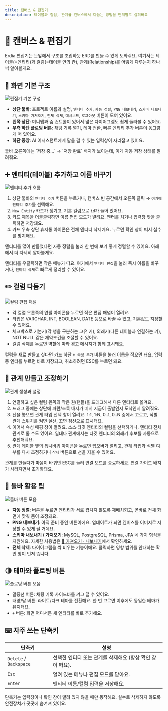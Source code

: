 ```yaml
---
title: 캔버스 & 편집기
description: 테이블과 컬럼, 관계를 캔버스에서 다듬는 방법을 단계별로 살펴봐요
---
```



# 🎨 캔버스 & 편집기

Erdia 편집기는 눈앞에서 구조를 조립하듯 ERD를 만들 수 있게 도와줘요. 여기서는 테이블(=엔티티)과 컬럼(=테이블 안의 칸), 관계(Relationship)를 어떻게 다루는지 하나씩 알아볼게요.

## 🧱 화면 기본 구조

![편집기 기본 구성](/images/example.png)

- **상단 툴바**: 프로젝트 이름과 설명, `엔티티 추가`, `자동 정렬`, `PNG 내보내기`, `스키마 내보내기`, `스키마 가져오기`, `전체 삭제`, `대시보드`, `로그아웃` 버튼이 모여 있어요.
- **왼쪽 상단**: 미니맵과 줌 컨트롤이 있어서 넓은 다이어그램도 쉽게 둘러볼 수 있어요.
- **우측 하단 플로팅 버튼**: 채팅 기록 열기, 테마 전환, 빠른 엔티티 추가 버튼이 동그랗게 떠 있어요.
- **하단 중앙**: AI 어시스턴트에게 말을 걸 수 있는 입력창이 자리잡고 있어요.

<Callout type="info">
툴바 오른쪽에는 `저장 중...` → `저장 완료` 배지가 보이는데, 이게 자동 저장 상태를 알려줘요.
</Callout>

## ➕ 엔티티(테이블) 추가하고 이름 바꾸기

![엔티티 추가 흐름](/images/example.png)

1. 상단 툴바의 `엔티티 추가` 버튼을 누르거나, 캔버스 빈 공간에서 오른쪽 클릭 → `여기에 엔티티 추가`를 선택해요.
2. `New Entity` 카드가 생기고, 기본 컬럼으로 `id`가 들어 있어요.
3. 카드 제목을 더블클릭하면 이름 편집 모드가 열려요. 엔터를 치거나 입력창 밖을 클릭하면 저장돼요.
4. 카드 우측 상단 휴지통 아이콘은 전체 엔티티 삭제예요. 누르면 확인 창이 떠서 실수를 방지해요.

<Callout type="success">
엔티티를 많이 만들었다면 자동 정렬을 눌러 한 번에 보기 좋게 정렬할 수 있어요. 아래에서 더 자세히 알아볼게요.
</Callout>

엔티티를 우클릭하면 작은 메뉴가 떠요. 여기에서 `엔티티 편집`을 눌러 즉시 이름을 바꾸거나, `엔티티 삭제`로 빠르게 정리할 수 있어요.

## ✏️ 컬럼 다듬기

![컬럼 편집 패널](/images/example.png)

- 각 컬럼 오른쪽의 연필 아이콘을 누르면 작은 편집 패널이 열려요.
- 타입은 VARCHAR, INT, BOOLEAN, DATE 등으로 바꿀 수 있고, 기본값도 지정할 수 있어요.
- 체크박스로 기본키(각 행을 구분하는 고유 키), 외래키(다른 테이블과 연결하는 키), NOT NULL 같은 제약조건을 조절할 수 있어요.
- 컬럼 삭제를 누르면 역할에 따라 경고 메시지가 함께 표시돼요.

컬럼을 새로 만들고 싶다면 카드 하단 `+ 속성 추가` 버튼을 눌러 이름을 적으면 돼요. 입력 중 엔터를 누르면 바로 저장되고, 취소하려면 ESC를 누르면 돼요.

## 🔗 관계 만들고 조정하기

![관계 생성과 설정](/images/example.png)

1. 연결하고 싶은 컬럼 왼쪽의 작은 원(핸들)을 드래그해서 다른 엔티티로 옮겨요.
2. 드래그 중에는 상단에 파란/초록 배지가 떠서 지금이 출발인지 도착인지 알려줘요.
3. 선을 놓으면 관계 타입 선택 창이 열려요. 1:1, 1:N, 0..1, 0..N 중에서 고르고, 식별 관계 스위치를 켜면 실선, 끄면 점선으로 표시돼요.
4. 이어서 속성 매핑 창이 열려요. 소스·타깃 엔티티의 컬럼을 선택하거나, 엔티티 전체 관계로 둘 수도 있어요. 일대다 관계에서는 타깃 엔티티의 외래키 후보를 자동으로 추천해줘요.
5. 관계 레이블 옆의 톱니바퀴 아이콘을 누르면 팝오버가 열리고, 관계 타입과 식별 여부를 다시 조정하거나 `삭제` 버튼으로 선을 지울 수 있어요.

<Callout type="warning">
관계를 만들다가 마음이 바뀌면 ESC를 눌러 연결 모드를 종료하세요. 연결 가이드 배지가 사라지면서 초기화돼요.
</Callout>

## 🧰 툴바 활용 팁

![툴바 버튼 모음](/images/example.png)

- **자동 정렬**: 버튼을 누르면 엔티티가 서로 겹치지 않도록 재배치되고, 곧바로 전체 화면에 맞춰 줌이 조정돼요.
- **PNG 내보내기**: 아직 준비 중인 버튼이에요. 업데이트가 되면 캔버스를 이미지로 저장할 수 있게 될 거예요.
- **스키마 내보내기 / 가져오기**: MySQL, PostgreSQL, Prisma, JPA 네 가지 형식을 지원해요. 자세한 사용법은 [🔄 가져오기 · 내보내기](/docs/features/import-export)에서 확인하세요.
- **전체 삭제**: 다이어그램을 싹 비우는 기능이에요. 클릭하면 영향 범위를 안내하는 확인 창이 먼저 뜹니다.

## 🌗 테마와 플로팅 버튼

![플로팅 버튼 모음](/images/example.png)

- 말풍선 버튼: 채팅 기록 사이드바를 켜고 끌 수 있어요.
- 태양/달 버튼: 라이트/다크 테마를 전환해요. 한 번 고르면 이후에도 동일한 테마가 유지돼요.
- `+` 버튼: 화면 어디서든 새 엔티티를 바로 추가해요.

## ⌨️ 자주 쓰는 단축키

| 단축키 | 설명 |
| --- | --- |
| `Delete` / `Backspace` | 선택한 엔티티 또는 관계를 삭제해요 (항상 확인 창이 떠요). |
| `Esc` | 열려 있는 메뉴나 편집 모드를 닫아요. |
| `Enter` | 엔티티 이름/컬럼 입력을 저장해요. |

<Callout type="success">
단축키는 입력창이나 확인 창이 열려 있지 않을 때만 동작해요. 실수로 삭제하지 않도록 안전장치가 곳곳에 숨겨져 있어요.
</Callout>

